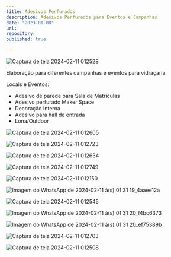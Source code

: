```yaml
---
title: Adesivos Perfurados
description: Adesivos Perfurados para Eventos e Campanhas
date: "2023-01-08"
url: 
repository: 
published: true

---
```


![Captura de tela 2024-02-11 012528](https://github.com/RafhaelMilanes/PortfolioBear/assets/127360190/eed7a5d1-2c6c-4ec3-8efb-4df17b5b8e5d)

Elaboração para diferentes campanhas e eventos para vidraçaria

Locais e Eventos:

- Adesivo de parede para Sala de Matrículas 
- Adesivo perfurado Maker Space
- Decoração Interna
- Adesivo para hall de entrada
- Lona/Outdoor

![Captura de tela 2024-02-11 012605](https://github.com/RafhaelMilanes/PortfolioBear/assets/127360190/8eccca6b-f864-4d9a-880a-5a3df0ba5a16)

![Captura de tela 2024-02-11 012723](https://github.com/RafhaelMilanes/PortfolioBear/assets/127360190/45248a31-4ff3-4750-9b11-9b82ed46b74b)

![Captura de tela 2024-02-11 012634](https://github.com/RafhaelMilanes/PortfolioBear/assets/127360190/c6b8ca6d-62ee-4bd5-a341-8546443705ae)

![Captura de tela 2024-02-11 012749](https://github.com/RafhaelMilanes/PortfolioBear/assets/127360190/02befb40-dddd-4b0d-8d0a-2dce0f7b4b8c)

![Captura de tela 2024-02-11 012150](https://github.com/RafhaelMilanes/PortfolioBear/assets/127360190/55999d73-6ff2-48cc-b044-57bc9fd0cc9f)

![Imagem do WhatsApp de 2024-02-11 à(s) 01 31 19_4aaee12a](https://github.com/RafhaelMilanes/PortfolioBear/assets/127360190/aea7716e-ffc3-4620-9bd0-839d28a7b30f)

![Captura de tela 2024-02-11 012545](https://github.com/RafhaelMilanes/PortfolioBear/assets/127360190/ce39cf44-9be2-46d8-85f5-7e7583549a62)

![Imagem do WhatsApp de 2024-02-11 à(s) 01 31 20_f4bc6373](https://github.com/RafhaelMilanes/PortfolioBear/assets/127360190/837a6596-b133-499b-8ccd-948bf3e118c9)

![Imagem do WhatsApp de 2024-02-11 à(s) 01 31 20_ef75389b](https://github.com/RafhaelMilanes/PortfolioBear/assets/127360190/4aa93f4b-c912-45de-8e2f-01eb52d9d274)

![Captura de tela 2024-02-11 012703](https://github.com/RafhaelMilanes/PortfolioBear/assets/127360190/e225bb77-4977-43ab-b463-c672f74eefba)

![Captura de tela 2024-02-11 012508](https://github.com/RafhaelMilanes/PortfolioBear/assets/127360190/5fc8af64-27ec-4b9b-8edf-d62811e5ca4f)

